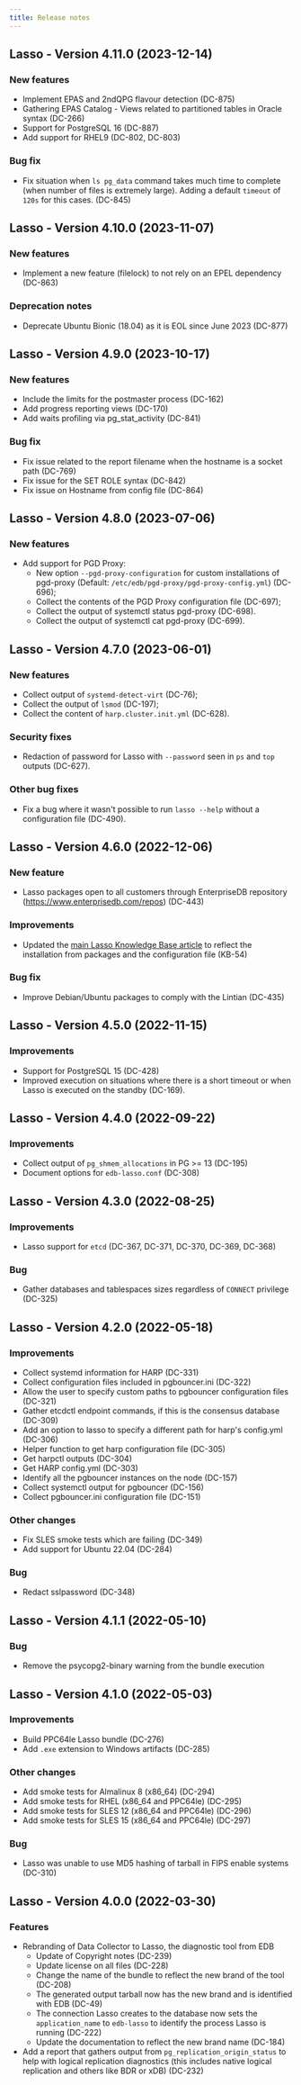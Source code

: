 ```yaml
---
title: Release notes
---
```


## Lasso - Version 4.11.0 (2023-12-14)

### New features

- Implement EPAS and 2ndQPG flavour detection (DC-875)
- Gathering EPAS Catalog - Views related to partitioned tables in Oracle syntax (DC-266)
- Support for PostgreSQL 16 (DC-887)
- Add support for RHEL9 (DC-802, DC-803)

### Bug fix

- Fix situation when `ls pg_data` command takes much time to complete (when number of files is extremely large). Adding
a default `timeout` of `120s` for this cases. (DC-845)


## Lasso - Version 4.10.0 (2023-11-07)

### New features

- Implement a new feature (filelock) to not rely on an EPEL dependency (DC-863)

### Deprecation notes

- Deprecate Ubuntu Bionic (18.04) as it is EOL since June 2023 (DC-877) 


## Lasso - Version 4.9.0 (2023-10-17)

### New features

- Include the limits for the postmaster process (DC-162)
- Add progress reporting views (DC-170)
- Add waits profiling via pg_stat_activity (DC-841)

### Bug fix

- Fix issue related to the report filename when the hostname is a socket path (DC-769) 
- Fix issue for the SET ROLE syntax (DC-842) 
- Fix issue on Hostname from config file (DC-864) 


## Lasso - Version 4.8.0 (2023-07-06)

### New features

- Add support for PGD Proxy:
  - New option `--pgd-proxy-configuration` for custom installations of pgd-proxy (Default:
    `/etc/edb/pgd-proxy/pgd-proxy-config.yml`) (DC-696);
  - Collect the contents of the PGD Proxy configuration file (DC-697);
  - Collect the output of systemctl status pgd-proxy (DC-698).
  - Collect the output of systemctl cat pgd-proxy (DC-699).


## Lasso - Version 4.7.0 (2023-06-01)

### New features

- Collect output of `systemd-detect-virt` (DC-76);
- Collect the output of `lsmod` (DC-197);
- Collect the content of `harp.cluster.init.yml` (DC-628).

### Security fixes

- Redaction of password for Lasso with `--password` seen in `ps` and `top` outputs (DC-627).

### Other bug fixes

- Fix a bug where it wasn't possible to run `lasso --help` without a configuration file (DC-490).


## Lasso - Version 4.6.0 (2022-12-06)

### New feature

- Lasso packages open to all customers through EnterpriseDB repository (https://www.enterprisedb.com/repos) (DC-443)

### Improvements

- Updated the [main Lasso Knowledge Base article](https://techsupport.enterprisedb.com/kb/a/support-lasso/) to reflect the installation from packages and the configuration file (KB-54)

### Bug fix

- Improve Debian/Ubuntu packages to comply with the Lintian (DC-435)


## Lasso - Version 4.5.0 (2022-11-15)

### Improvements

- Support for PostgreSQL 15 (DC-428)
- Improved execution on situations where there is a short timeout or when Lasso is executed on the standby (DC-169).


## Lasso - Version 4.4.0 (2022-09-22)

### Improvements

- Collect output of `pg_shmem_allocations` in PG >= 13 (DC-195)
- Document options for `edb-lasso.conf` (DC-308)


## Lasso - Version 4.3.0 (2022-08-25)

### Improvements

- Lasso support for `etcd` (DC-367, DC-371, DC-370, DC-369, DC-368)

### Bug

- Gather databases and tablespaces sizes regardless of `CONNECT` privilege (DC-325)


## Lasso - Version 4.2.0 (2022-05-18)

### Improvements

- Collect systemd information for HARP (DC-331)
- Collect configuration files included in pgbouncer.ini (DC-322)
- Allow the user to specify custom paths to pgbouncer configuration files (DC-321)
- Gather etcdctl endpoint commands, if this is the consensus database (DC-309)
- Add an option to lasso to specify a different path for harp's config.yml (DC-306)
- Helper function to get harp configuration file (DC-305)
- Get harpctl outputs (DC-304)
- Get HARP config.yml (DC-303)
- Identify all the pgbouncer instances on the node (DC-157)
- Collect systemctl output for pgbouncer (DC-156)
- Collect pgbouncer.ini configuration file (DC-151)

### Other changes

- Fix SLES smoke tests which are failing (DC-349)
- Add support for Ubuntu 22.04 (DC-284)

### Bug

- Redact sslpassword (DC-348)


## Lasso - Version 4.1.1 (2022-05-10)

### Bug

- Remove the psycopg2-binary warning from the bundle execution


## Lasso - Version 4.1.0 (2022-05-03)

### Improvements

- Build PPC64le Lasso bundle (DC-276)
- Add `.exe` extension to Windows artifacts (DC-285)

### Other changes

- Add smoke tests for Almalinux 8 (x86_64) (DC-294)
- Add smoke tests for RHEL (x86_64 and PPC64le) (DC-295)
- Add smoke tests for SLES 12 (x86_64 and PPC64le) (DC-296)
- Add smoke tests for SLES 15 (x86_64 and PPC64le) (DC-297)

### Bug

- Lasso was unable to use MD5 hashing of tarball in FIPS enable systems (DC-310)


## Lasso - Version 4.0.0 (2022-03-30)

### Features

- Rebranding of Data Collector to Lasso, the diagnostic tool from EDB
   - Update of Copyright notes (DC-239)
   - Update license on all files (DC-228)
   - Change the name of the bundle to reflect the new brand of the tool (DC-208)
   - The generated output tarball now has the new brand and is identified with EDB (DC-49)
   - The connection Lasso creates to the database now sets the `application_name`
   to `edb-lasso` to identify the process Lasso is running (DC-222)
   - Update the documentation to reflect the new brand name (DC-184)
- Add a report that gathers output from `pg_replication_origin_status` to help with
logical replication diagnostics (this includes native logical replication and others like
BDR or xDB) (DC-232)
